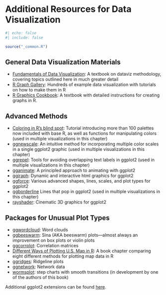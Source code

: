# Additional Resources for Data Visualization {#sec-data-viz-resources}

```r
#| echo: false
#| include: false

source("_common.R")
```

## General Data Visualization Materials

-   [Fundamentals of Data Visualization](https://clauswilke.com/dataviz/): A textbook on dataviz methodology, covering topics outlined here in much greater detail
-   [R Graph Gallery](https://r-graph-gallery.com/): Hundreds of example data visualization with tutorials on how to make them in R
-   [R Graphics Cookbook](https://r-graphics.org): A textbook with detailed instructions for creating graphs in R.

## Advanced Methods

-   [Coloring in R's blind spot](https://www.zeileis.org/news/coloring/): Tutorial introducing more than 100 palettes now included with base R, as well as functions for manipulating colors (used in multiple visualizations in this chapter)
-   [ggnewscale](https://eliocamp.github.io/ggnewscale/): An intuitive method for incorporating multiple color scales in a single ggplot2 graphic (used in multiple visualizations in this chapter)
-   [ggrepel](https://ggrepel.slowkow.com): Tools for avoiding overlapping text labels in ggplot2 (used in multiple visualizations in this chapter)
-   [gganimate](https://gganimate.com/): A principled approach to animating with ggplot2
-   [ggiraph](https://www.ardata.fr/ggiraph-book/): Dynamic and interactive html graphics for ggplot2
-   [ggforce](https://ggforce.data-imaginist.com): Various advanced shapes, lines, scales, and plot types for ggplot2
-   [ggborderline](https://wurli.github.io/ggborderline/) Lines that pop in ggplot2 (used in multiple visualizations in this chapter)
-   [rayshader](https://www.tylermw.com/3d-ggplots-with-rayshader/): Cinematic 3D graphics for ggplot2

## Packages for Unusual Plot Types

-   [ggwordcloud](https://lepennec.github.io/ggwordcloud/): Word clouds
-   [ggbeeswarm](https://github.com/eclarke/ggbeeswarm): Sina (AKA beeswarm) plots---almost always an improvement on box plots or violin plots
-   [ggcorrplot](http://www.sthda.com/english/wiki/ggcorrplot-visualization-of-a-correlation-matrix-using-ggplot2): Correlation matrices
-   [Different Ways of Plotting U.S. Map in R](https://jtr13.github.io/cc19/different-ways-of-plotting-u-s-map-in-r.html): A book chapter comparing eight different methods for plotting map data in R
-   [ggridges](https://cran.r-project.org/web/packages/ggridges/vignettes/introduction.html): Ridgeline plots
-   [ggnetwork](https://briatte.github.io/ggnetwork/articles/ggnetwork.html): Network data
-   [wormsplot](https://rimonim.github.io/projects/wormsplot.html): step charts with smooth transitions (in development by one of the authors of this book)

Additional ggplot2 extensions can be found [here](https://exts.ggplot2.tidyverse.org/gallery/).
